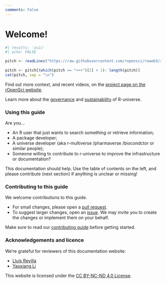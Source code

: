 ```yaml
---
comments: False
---
```


# Welcome! {.unnumbered}

```r
#| results: 'asis'
#| echo: FALSE

pitch <- readLines("https://raw.githubusercontent.com/ropensci/roweb3/refs/heads/main/content/r-universe/_index.md")
  
pitch <- pitch[(which(pitch == "+++")[2] + 1): length(pitch)]
cat(pitch, sep = "\n")

```

Find out more context, and recent videos, on the [project page on the rOpenSci website](https://ropensci.org/r-universe). 

Learn more about the [governance](#governance) and [sustainability](#funding) of R-universe.

### Using this guide {.unnumbered}

Are you...

- An R user that just wants to search something or retrieve information;
- A package developer;
- A universe developer (aka r-multiverse /pharmaverse /biocondctor or similar people); 
- Someone willing to contribute to r-universe to improve the infrastructure or documentation?

This documentation should help. 
Use the table of contents on the left, and please contribute (next section) if anything is unclear or missing!

### Contributing to this guide {.unnumbered}

We welcome contributions to this guide.

- For small changes, please open a [pull request](https://github.com/r-universe-org/docs).
- To suggest larger changes, open an [issue](https://github.com/r-universe-org/docs/issues?q=sort%3Aupdated-desc+is%3Aissue+is%3Aopen). We may invite you to create the changes or implement them on your behalf.

Make sure to read our [contributing guide](https://github.com/r-universe-org/docs/blob/main/.github/CONTRIBUTING.md) before getting started.

### Acknowledgements and licence {.unnumbered}

We're grateful for reviewers of this documentation website:

- [Lluís Revilla](https://github.com/llrs)
- [Yaoxiang Li](https://github.com/YaoxiangLi)

This website is licensed under the [CC BY-NC-ND 4.0 License](https://creativecommons.org/licenses/by-nc-nd/4.0/).
